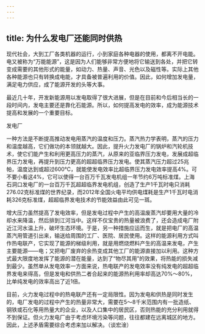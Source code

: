 ```yaml
---
---
---
```

title: 为什么发电厂还能同时供热
---




现代社会，大到工厂各类机器的运行，小到家庭各种电器的使用，都离不开电能。电又被称为“万能能源”，这是因为人们能够非常方便地将它输送到各处，并把它转变成需要的其他形式的能量，如动力、热量、声音、光色以及磁性等。实际上其他各种能源也只有转换成电能，才具备被普遍利用的价值。因此，如何增加发电量，满足电力供应，成了能源开发的头等大事。

最近几十年，开发新能源用以发电取得了很大进展，但是在目前和今后相当长的一段时间内，发电主要还是靠化石能源。所以，如何提高发电的效率，成为能源技术提高和发展的一个重要目标。

发电厂



一种方法是不断提高推动发电用蒸汽的温度和压力。蒸汽热力学表明，蒸汽的压力和温度越高，它们做功的本领就越大。因此，提升火力发电厂的锅炉和汽轮机技术，使它们能产生和利用更高压力的蒸汽，从原来的亚临界压力发电，发展成超临界压力发电，再提升到压力更高的超超临界压力发电。使其蒸汽压力超过25兆帕，温度达到或超过600℃，就能使发电效率比超临界压力发电效率提高4%。可不要小看这4%，它可以使得一台百万千瓦发电机组一年节约6万吨标准煤。上海石洞口发电厂的一台百万千瓦超超临界发电机组，创造了生产1千瓦时电只消耗276.02克标准煤的世界纪录，而2012年全国火电平均供电煤耗是生产1千瓦时电消耗326克标准煤，超超临界发电技术的节能效益由此可见一斑。

增大压力虽然提高了发电效率，但是发电过程中产生的高温废蒸汽却要用大量的冷却水来降温，然后排到江河当中。这样不仅宝贵的热量被浪费了，还会造成电厂附近江河水温上升，破坏生态环境。于是，另一种措施应运而生，就是把电厂的高温蒸汽用管道引出来，输送给周围的工厂、医院、居民使用。这样的能源利用方式叫作热电联产，它实现了能源的梯级利用，就是用燃烧燃料产生的高温来发电，产生主要能源——电；又把电厂废弃的余热变成其他工厂的能源直接加以利用。这种方式最大限度地发挥了能源的潜在能量，达到了“物尽其用”的效果，将热能的损失减到最少。虽然单从发电效率一方面来说，热电联产的发电效率没有纯发电的超超临界发电来得高，但是发电和供热二者合起来的能源热利用率却高达70%～80%，比单纯发电的效率高出了近1倍。

目前，火力发电过程中的热电联产还有一定局限性。因为发电和供热是同时发生的，电厂发电的过程中产生的热量非常大，需要在5～8千米范围内有一批造纸、钢铁或石化等用热量大的企业，以及人口集中的居民区，否则热能的充分利用就得不到保证。但火力发电厂由于考虑环境污染等问题，往往都建在远离城区的地方。因此，上述矛盾需要综合考虑来加以解决。（谈宏淦）